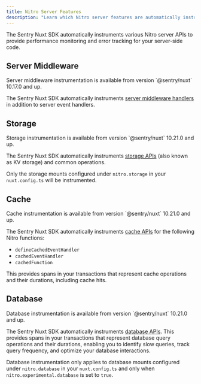 ```yaml
---
title: Nitro Server Features
description: "Learn which Nitro server features are automatically instrumented by the Sentry Nuxt SDK."
---
```


The Sentry Nuxt SDK automatically instruments various Nitro server APIs to provide performance monitoring and error tracking for your server-side code.

## Server Middleware

<Alert>
  Server middleware instrumentation is available from version `@sentry/nuxt`
  10.17.0 and up.
</Alert>

The Sentry Nuxt SDK automatically instruments [server middleware handlers](https://nuxt.com/docs/4.x/guide/directory-structure/server#server-middleware) in addition to server event handlers.

## Storage

<Alert>
  Storage instrumentation is available from version `@sentry/nuxt` 10.21.0 and
  up.
</Alert>

The Sentry Nuxt SDK automatically instruments [storage APIs](https://nuxt.com/docs/4.x/guide/directory-structure/server#server-storage) (also known as KV storage) and common operations.

<Alert>

Only the storage mounts configured under `nitro.storage` in your `nuxt.config.ts` will be instrumented.

</Alert>

## Cache

<Alert>
  Cache instrumentation is available from version `@sentry/nuxt` 10.21.0 and up.
</Alert>

The Sentry Nuxt SDK automatically instruments [cache APIs](https://nitro.build/guide/cache) for the following Nitro functions:

- `defineCachedEventHandler`
- `cachedEventHandler`
- `cachedFunction`

This provides spans in your transactions that represent cache operations and their durations, including cache hits.

## Database

<Alert>
  Database instrumentation is available from version `@sentry/nuxt` 10.21.0 and
  up.
</Alert>

The Sentry Nuxt SDK automatically instruments [database APIs](https://nitro.build/guide/database). This provides spans in your transactions that represent database query operations and their durations, enabling you to identify slow queries, track query frequency, and optimize your database interactions.

<Alert>

Database instrumentation only applies to database mounts configured under `nitro.database` in your `nuxt.config.ts` and only when `nitro.experimental.database` is set to `true`.

</Alert>
